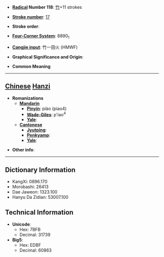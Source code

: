 * '''[[Wiktionary:Chinese radical index| Radical]] Number 118''': [[Wiktionary:Chinese radical index 竹|竹]]+11 strokes

* '''[[Wiktionary:Chinese total strokes index|Stroke number]]''': [[Wiktionary:Chinese total strokes index 17|17]]

* '''Stroke order''': 

* '''[[Wiktionary:Chinese four corner index|Four-Corner System]]''': 8890<sub>1</sub>

* '''[[Wiktionary:Chinese Cangjie index|Cangjie input]]''': 竹一田火 (HMWF)

* '''Graphical Significance and Origin''': 

* '''Common Meaning'''

----

== [[Chinese]] [[Hanzi]] ==

* '''Romanizations'''
** '''[[Mandarin]]'''
*** '''[[Pinyin]]''': piào (piao4)
*** '''[[Wade-Giles]]''': p'iao<sup>4</sup>
*** '''[[Yale]]''': 
** '''[[Cantonese]]'''
*** '''[[Jyutping]]''':
*** '''[[Penkyamp]]''': 
*** '''[[Yale]]''': 

* '''Other info''': 

----

== Dictionary Information ==

* KangXi: 0896.170
* Morobashi: 26413
* Dae Jaweon: 1323.100
* Hanyu Da Zidian: 53007.100

== Technical Information ==

* '''Unicode''':
** Hex: 7BFB
** Decimal: 31739
* '''Big5''':
** Hex: EDBF
** Decimal: 60863